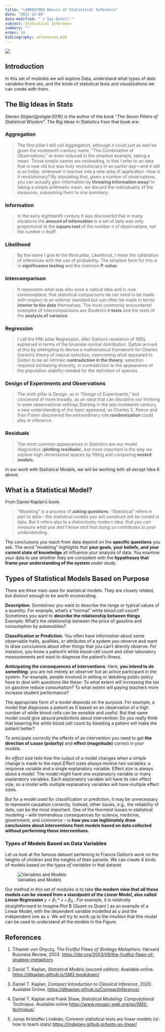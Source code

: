 ```yaml
---
title: "\U0001F9ED Basics of Statistical Inference"
date: "2021-11-09"
date-modified: "`r Sys.Date()`"
subject: Statistical Inference
summary: ""
order: 10
bibliography: references.bib
---
```


![](featured.jpg)

## Introduction

In this set of modules we will explore Data, understand what types of
data variables there are, and the kinds of statistical tests and
visualizations we can create with them.

## The Big Ideas in Stats

Steven Stigler[@stigler2016] is the author of the book "*The Seven
Pillars of Statistical Wisdom*". The Big Ideas in Statistics from that
book are:

### Aggregation

> The first pillar I will call Aggregation, although it could just as
> well be given the nineteenth-century name, "The Combination of
> Observations," or even reduced to the simplest example, taking a mean.
> Those simple names are misleading, in that I refer to an idea that is
> now old but was truly revolutionary in an earlier day---and it still
> is so today, whenever it reaches into a new area of application. How
> is it revolutionary? By stipulating that, given a number of
> observations, you can actually gain information by **throwing
> information away**! In taking a simple arithmetic mean, we discard the
> individuality of the measures, subsuming them to one summary.

### Information

> In the early eighteenth century it was discovered that in many
> situations the **amount of information** in a set of data was only
> proportional to the **square root** of the number n of observations,
> not the number n itself.

### Likelihood

> By the name I give to the third pillar, Likelihood, I mean the
> calibration of inferences with the use of probability. The simplest
> form for this is in **significance testing** and the common
> **P-value**.

### Intercomparison

> It represents what was also once a radical idea and is now
> commonplace: that statistical comparisons do not need to be made with
> respect to an exterior standard but can often be made in terms
> **interior to the data** themselves. The most commonly encountered
> examples of intercomparisons are Student's **t-tests** and the tests
> of the **analysis of variance**.

### Regression

> I call the fifth pillar Regression, after Galton's revelation of 1885,
> explained in terms of the bivariate normal distribution. Galton
> arrived at this by attempting to devise a mathematical framework for
> Charles Darwin's theory of natural selection, overcoming what appeared
> to Galton to be an intrinsic **contradiction in the theory**:
> selection required increasing diversity, in contradiction to the
> appearance of the population stability needed for the definition of
> species.

### Design of Experiments and Observations

> The sixth pillar is Design, as in "Design of Experiments," but
> conceived of more broadly, as an ideal that can discipline our
> thinking in even observational settings.Starting in the late
> nineteenth century, a new understanding of the topic appeared, as
> Charles S. Peirce and then Fisher discovered the extraordinary role
> **randomization** could play in inference.

### Residuals

> The most common appearances in Statistics are our model diagnostics
> (**plotting residuals**), but more important is the way we explore
> high-dimensional spaces by fitting and comparing **nested models**.

In our work with Statistical Models, we will be working with all except
Idea 6 above.

## What is a Statistical Model?

From Daniel Kaplan's book:

> "Modeling" is a process of **asking questions**. "Statistical" refers
> in part to data -- the statistical models you will construct will be
> rooted in data. But it refers also to a distinctively modern idea:
> that *you can measure what you don't know and that doing so
> contributes to your understanding.*

The conclusions you reach from data depend on the **specific questions**
you ask. The word "modeling" highlights that **your goals, your beliefs,
and your current state of knowledge** all influence your analysis of
data. You examine your data to see whether they are consistent with the
**hypotheses that frame your understanding of the system** under study.

## Types of Statistical Models Based on Purpose

There are three main uses for statistical models. They are closely
related, but distinct enough to be worth enumerating.

**Description**. Sometimes you want to describe the range or typical
 values of a quantity. For example, what's a "normal" white blood cell
 count? Sometimes you want to **describe the relationship between things**.
 Example: What's the relationship between the price of gasoline and
 consumption by automobiles?

 **Classification or Prediction**. You often have information about some observable traits, qualities, or attributes of a system you observe and want to draw conclusions about other things that you can't directly observe. For instance, you know a patient's white blood-cell count and other laboratory measurements and want to diagnose the patient's illness.

 **Anticipating the consequences of interventions**. Here, **you intend to do something**: you are not merely an observer but an active participant in the system. For example, people involved in setting or debating public policy have to deal with questions like these: To what extent will increasing the tax on gasoline reduce consumption? To what extent will paying teachers more increase student performance?

The appropriate form of a model depends on the purpose. For example, a
model that diagnoses a patient as ill based on an observation of a high
number of white blood cells can be sensible and useful. But that same
model could give absurd predictions about intervention: Do you really
think that lowering the white blood cell count by bleeding a patient
will make the patient better?

To anticipate correctly the effects of an intervention you need to get
**the direction of cause (polarity)** and **effect (magnitude)** correct in your models. 

::: callout-note
An *effect size* tells how the output of a model changes when a simple change is made to the input.Effect sizes always involve two variables: a response variable and a single explanatory variable. Effect size is always about a *model*. The model might have one explanatory variable or many explanatory variables. Each explanatory variable will have its own effect size, so a model with multiple explanatory variables will have multiple effect sizes.
:::

::: callout-note
But for a model used for classification or prediction, it may be unnecessary to represent causation correctly. Instead, other issues, e.g., the
reliability of data, can be the most important. One of the thorniest
issues in statistical modeling -- with tremendous consequences for
science, medicine, government, and commerce -- is **how you can legitimately draw conclusions about interventions from models based on data collected without performing these interventions.**
:::

### Types of Models Based on Data Variables

Let us look at the famous dataset pertaining to Francis Galton's work on
the heights of children and the heights of their parents. We can create
4 kinds of models based on the *types of variables* in that dataset.

![Variables and
Models](/content/materials/images/Models.png){fig-align="center"}

Our method in this set of modules is to take **the modern view that
*all* these models can be viewed from a standpoint of the *Linear
Model*, also called *Linear Regression*** $y = \beta_1 *x + \beta_0$ .
For example, it is relatively straightforward to imagine Plot B (Quant
vs Quant ) as an example of a Linear Model, with the dependent variable
modelled as $y$ and the independent one as $x$. We will try to work up
to the intuition that this model can be used to understand all the
models in the Figure.


## References

1.  Tihamér von Ghyczy, *The Fruitful Flaws of Strategy Metaphors*.
    Harvard Business Review, 2003.
    <https://hbr.org/2003/09/the-fruitful-flaws-of-strategy-metaphors>

2.  Daniel T. Kaplan, *Statistical Models (second edition)*. Available
    online. <https://dtkaplan.github.io/SM2-bookdown/>

3.  Daniel T. Kaplan, *Compact Introduction to Classical
    Inference*, 2020. Available Online.
    <https://dtkaplan.github.io/CompactInference/>

4.  Daniel T. Kaplan and Frank Shaw, *Statistical Modeling:
    Computational Technique*. Available online
    <https://www.mosaic-web.org/go/SM2-technique/>

5.  Jonas Kristoffer Lindeløv, Common statistical tests are linear
    models (or: how to teach stats)
    <https://lindeloev.github.io/tests-as-linear/>
